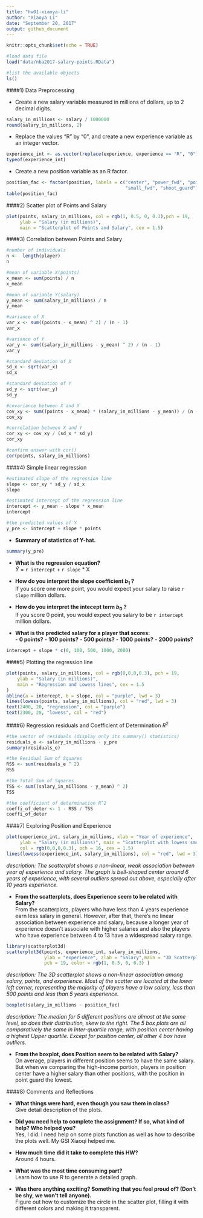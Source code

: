 ```yaml
---
title: "hw01-xiaoya-li"
author: "Xiaoya Li"
date: "September 20, 2017"
output: github_document
---
```


```r
knitr::opts_chunk$set(echo = TRUE)
```

```r
#load data file
load("data/nba2017-salary-points.RData")

#list the available objects
ls()
```

####1) Data Preprocessing


- Create a new salary variable measured in millions of dollars, up to 2 decimal digits.

```r
salary_in_millions <- salary / 1000000
round(salary_in_millions, 2)
```

- Replace the values "R" by "0", and create a new experience variable as an integer vector.

```r
experience_int <- as.vector(replace(experience, experience == "R", "0"), mode = "integer")
typeof(experience_int)
```

- Create a new position variable as an R factor.

```r
position_fac <- factor(position, labels = c("center", "power_fwd", "point_guard", 
                                            "small_fwd", "shoot_guard"))
table(position_fac)
```

####2) Scatter plot of Points and Salary
```r
plot(points, salary_in_millions, col = rgb(1, 0.5, 0, 0.3),pch = 19,
     ylab = "Salary (in millions)",
     main = "Scatterplot of Points and Salary", cex = 1.5)
```

####3) Correlation between Points and Salary

```r
#number of individuals
n <-  length(player)
n
```

```r
#mean of variable X(points)
x_mean <- sum(points) / n
x_mean
```

```r
#mean of variable Y(salary)
y_mean <- sum(salary_in_millions) / n
y_mean
```

```r
#variance of X
var_x <- sum((points - x_mean) ^ 2) / (n - 1)
var_x
```

```r
#variance of Y
var_y <- sum((salary_in_millions - y_mean) ^ 2) / (n - 1)
var_y
```

```r
#standard deviation of X
sd_x <- sqrt(var_x)
sd_x
```

```r
#standard deviation of Y
sd_y <- sqrt(var_y)
sd_y
```

```r
#covariance between X and Y
cov_xy <- sum((points - x_mean) * (salary_in_millions - y_mean)) / (n - 1)
cov_xy
```

```r
#correlation between X and Y
cor_xy <- cov_xy / (sd_x * sd_y)
cor_xy
```

```r
#confirm answer with cor() 
cor(points, salary_in_millions)
```

####4) Simple linear regression
```r
#estimated slope of the regression line
slope <- cor_xy * sd_y / sd_x
slope
```

```r
#estimated intercept of the regression line
intercept <- y_mean - slope * x_mean
intercept
```

```r
#the predicted values of Y
y_pre <- intercept + slope * points
```

- **Summary of statistics of Y-hat.**
```r
summary(y_pre)
```

- **What is the regression equation?**  
$\hat{Y}$ = `r intercept` + `r slope` * X 
 

- **How do you interpret the slope coefficient $b_1$ ?**  
If you score one more point, you would expect your salary to raise `r slope` million dollars.


- **How do you interpret the intecept term $b_0$ ?**  
If you score 0 point, you would expect you salary to be `r intercept` million dollars.


- **What is the predicted salary for a player that scores:**  
      - **0 points?** 
      - **100 points?**
      - **500 points?**
      - **1000 points?**
      - **2000 points?**
      
```r
intercept + slope * c(0, 100, 500, 1000, 2000)
```


####5) Plotting the regression line

```r

plot(points, salary_in_millions, col = rgb(0,0,0,0.3), pch = 19,
    ylab = "Salary (in millions)",
    main = "Regression and Lowess lines", cex = 1.5
)
abline(a = intercept, b = slope, col = "purple", lwd = 3)
lines(lowess(points, salary_in_millions), col = "red", lwd = 3)
text(2400, 20, "regression", col = "purple")  
text(2300, 28, "lowess", col = "red")


```

####6) Regression residuals and Coefficient of Determination $R^2$

```r
#the vector of residuals (display only its summary() statistics)
residuals_e <- salary_in_millions - y_pre
summary(residuals_e)
```

```r
#the Residual Sum of Squares
RSS <- sum(residuals_e ^ 2)
RSS
```

```r
#the Total Sum of Squares
TSS <- sum((salary_in_millions - y_mean) ^ 2)
TSS
```

```r
#the coefficient of determination R^2
coeffi_of_deter <- 1 - RSS / TSS
coeffi_of_deter
```

####7) Exploring Position and Experience

```r
plot(experience_int, salary_in_millions, xlab = "Year of experience",
     ylab = "Salary (in millions)", main = "Scatterplot with lowess smooth",
     col = rgb(0,0,0,0.3), pch = 16, cex = 1.5)
lines(lowess(experience_int, salary_in_millions), col = "red", lwd = 3)

```

*description: The scatterplot shows a non-linear, weak association between year of experience and salary. The graph is bell-shaped center around 6 years of experience, with several outliers spread out above, especially after 10 years experience. *

- **From the scatterplots, does Experience seem to be related with Salary?**  
From the scatterplots, players who have less than 4 years experience earn less salary in general. However, after that, there's no linear association between experience and salary, because a longer year of experience doesn't associate with higher salaries and also the players who have experience between 4 to 13 have a widespread salary range. 

```r
library(scatterplot3d)
scatterplot3d(points, experience_int, salary_in_millions,
              ylab = "experience", zlab = "Salary",main = "3D Scatterplot",
              pch = 19, color = rgb(1, 0.5, 0, 0.3) )
```

*description: The 3D scatterplot shows a non-linear association among salary, points, and experience. Most of the scatter are located at the lower left corner, representing the majority of players have a low salary, less than 500 points and less than 5 years experience.*


```r
boxplot(salary_in_millions ~ position_fac)
```

*description: The median for 5 different positions are almost at the same level, so does their distribution, skew to the right. The 5 box plots are all comparatively the same in Inter-quartile range, with position center having a highest Upper quartile. Except for position center, all other 4 box have outliers. *

- **From the boxplot, does Position seem to be related with Salary?**  
On average, players in different position seems to have the same salary. But when we comparing the high-income portion, players in position center have a higher salary than other positions, with the position in point guard the lowest. 

####8) Comments and Reflections

- **What things were hard, even though you saw them in class?**  
Give detail description of the plots.

- **Did you need help to complete the assignment? If so, what kind of help? Who helped you?**  
Yes, I did. I need help on some plots function as well as how to describe the plots well. My GSI Xiaoqi helped me.

- **How much time did it take to complete this HW?**  
Around 4 hours.

- **What was the most time consuming part?**  
Learn how to use R to generate a detailed graph. 

- **Was there anything exciting? Something that you feel proud of? (Don't be shy, we won't tell anyone).**  
Figure out how to customize the circle in the scatter plot, filling it with different colors and making it transparent. 






